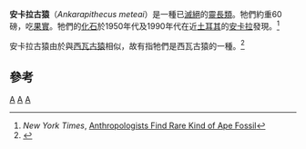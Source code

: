 {{Speciesbox
| taxon = Ankarapithecus meteai
| binomial_authority = Ozansoy, 1965
}}
'''安卡拉古猿'''（''Ankarapithecus meteai''）是一種已[[滅絕|滅絕]]的[[靈長類|靈長類]]。牠們約重60磅，吃[[果實|果實]]。牠們的[[化石|化石]]於1950年代及1990年代在近[[土耳其|土耳其]]的[[安卡拉|安卡拉]]發現。<ref>''New York Times'', [http://query.nytimes.com/gst/fullpage.html?res=9A01E6DF1739F936A15754C0A960958260 Anthropologists Find Rare Kind of Ape Fossil]</ref>

安卡拉古猿由於與[[西瓦古猿|西瓦古猿]]相似，故有指牠們是西瓦古猿的一種。<ref>{{Cite journal en|author=P. Andrews and J. E. Cronin|year=1982|title=The relationships of ''Sivapithecus'' and ''Ramapithecus'' and the evolution of the orang-utan|journal=Nature|volume=297|pages=541-546}}</ref>

== 參考 ==
{{reflist}}
{{簡鼻亞目|Ho.}}
{{已滅絕人科}}
{{Taxonbar}}
[[Category:猩猩|A]]
[[Category:安卡拉古猿屬|A]]
[[Category:1965年描述的动物|A]]